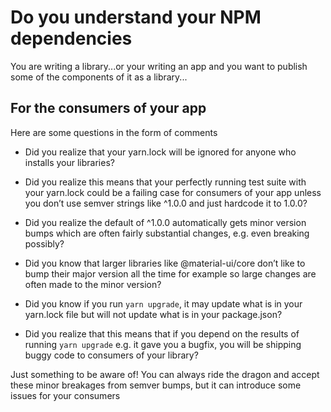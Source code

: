 
# Do you understand your NPM dependencies


You are writing a library...or your writing an app and you want to publish some
of the components of it as a library...



## For the consumers of your app

Here are some questions in the form of comments



- Did you realize that your yarn.lock will be ignored for anyone who installs
  your libraries?

- Did you realize this means that your perfectly running test suite with your
  yarn.lock could be a failing case for consumers of your app unless you don’t
  use semver strings like ^1.0.0 and just hardcode it to 1.0.0?

- Did you realize the default of ^1.0.0 automatically gets minor version bumps
  which are often fairly substantial changes, e.g. even breaking possibly?

- Did you know that larger libraries like @material-ui/core don’t like to bump
  their major version all the time for example so large changes are often made
  to the minor version?

- Did you know if you run `yarn upgrade`, it may update what is in your yarn.lock file but will not update what is in your package.json?

- Did you realize that this means that if you depend on the results of running `yarn upgrade` e.g. it gave you a bugfix, you will be shipping buggy code to consumers of your library?

Just something to be aware of! You can always ride the dragon and accept these
minor breakages from semver bumps, but it can introduce some issues for your
consumers



